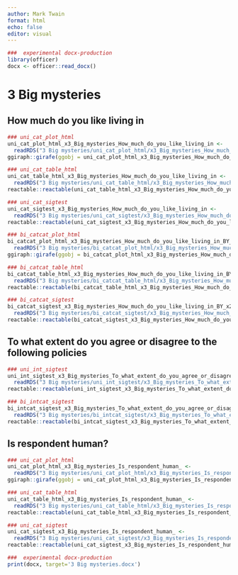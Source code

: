 ```yaml
---
author: Mark Twain
format: html
echo: false
editor: visual
---
```



```r
###  experimental docx-production
library(officer)
docx <- officer::read_docx()
```
# 3 Big mysteries


## How much do you like living in



::: {.content-visible when-format="html"}
```r
### uni_cat_plot_html
uni_cat_plot_html_x3_Big_mysteries_How_much_do_you_like_living_in <- 
  readRDS("3 Big mysteries/uni_cat_plot_html/x3_Big_mysteries_How_much_do_you_like_living_in.rds")
ggiraph::girafe(ggobj = uni_cat_plot_html_x3_Big_mysteries_How_much_do_you_like_living_in)
``` 

:::




::: {.content-visible when-format="html"}
```r
### uni_cat_table_html
uni_cat_table_html_x3_Big_mysteries_How_much_do_you_like_living_in <- 
  readRDS("3 Big mysteries/uni_cat_table_html/x3_Big_mysteries_How_much_do_you_like_living_in.rds")
reactable::reactable(uni_cat_table_html_x3_Big_mysteries_How_much_do_you_like_living_in)
``` 

:::




```r
### uni_cat_sigtest
uni_cat_sigtest_x3_Big_mysteries_How_much_do_you_like_living_in <- 
  readRDS("3 Big mysteries/uni_cat_sigtest/x3_Big_mysteries_How_much_do_you_like_living_in.rds")
reactable::reactable(uni_cat_sigtest_x3_Big_mysteries_How_much_do_you_like_living_in)
``` 









::: {.content-visible when-format="html"}
```r
### bi_catcat_plot_html
bi_catcat_plot_html_x3_Big_mysteries_How_much_do_you_like_living_in_BY_x2_human <- 
  readRDS("3 Big mysteries/bi_catcat_plot_html/x3_Big_mysteries_How_much_do_you_like_living_in_BY_x2_human.rds")
ggiraph::girafe(ggobj = bi_catcat_plot_html_x3_Big_mysteries_How_much_do_you_like_living_in_BY_x2_human)
``` 

:::




::: {.content-visible when-format="html"}
```r
### bi_catcat_table_html
bi_catcat_table_html_x3_Big_mysteries_How_much_do_you_like_living_in_BY_x2_human <- 
  readRDS("3 Big mysteries/bi_catcat_table_html/x3_Big_mysteries_How_much_do_you_like_living_in_BY_x2_human.rds")
reactable::reactable(bi_catcat_table_html_x3_Big_mysteries_How_much_do_you_like_living_in_BY_x2_human)
``` 

:::




```r
### bi_catcat_sigtest
bi_catcat_sigtest_x3_Big_mysteries_How_much_do_you_like_living_in_BY_x2_human <- 
  readRDS("3 Big mysteries/bi_catcat_sigtest/x3_Big_mysteries_How_much_do_you_like_living_in_BY_x2_human.rds")
reactable::reactable(bi_catcat_sigtest_x3_Big_mysteries_How_much_do_you_like_living_in_BY_x2_human)
``` 











## To what extent do you agree or disagree to the following policies















```r
### uni_int_sigtest
uni_int_sigtest_x3_Big_mysteries_To_what_extent_do_you_agree_or_disagree_to_the_following_policies <- 
  readRDS("3 Big mysteries/uni_int_sigtest/x3_Big_mysteries_To_what_extent_do_you_agree_or_disagree_to_the_following_policies.rds")
reactable::reactable(uni_int_sigtest_x3_Big_mysteries_To_what_extent_do_you_agree_or_disagree_to_the_following_policies)
``` 

















```r
### bi_intcat_sigtest
bi_intcat_sigtest_x3_Big_mysteries_To_what_extent_do_you_agree_or_disagree_to_the_following_policies_BY_x2_human <- 
  readRDS("3 Big mysteries/bi_intcat_sigtest/x3_Big_mysteries_To_what_extent_do_you_agree_or_disagree_to_the_following_policies_BY_x2_human.rds")
reactable::reactable(bi_intcat_sigtest_x3_Big_mysteries_To_what_extent_do_you_agree_or_disagree_to_the_following_policies_BY_x2_human)
``` 







## Is respondent human?



::: {.content-visible when-format="html"}
```r
### uni_cat_plot_html
uni_cat_plot_html_x3_Big_mysteries_Is_respondent_human_ <- 
  readRDS("3 Big mysteries/uni_cat_plot_html/x3_Big_mysteries_Is_respondent_human_.rds")
ggiraph::girafe(ggobj = uni_cat_plot_html_x3_Big_mysteries_Is_respondent_human_)
``` 

:::




::: {.content-visible when-format="html"}
```r
### uni_cat_table_html
uni_cat_table_html_x3_Big_mysteries_Is_respondent_human_ <- 
  readRDS("3 Big mysteries/uni_cat_table_html/x3_Big_mysteries_Is_respondent_human_.rds")
reactable::reactable(uni_cat_table_html_x3_Big_mysteries_Is_respondent_human_)
``` 

:::




```r
### uni_cat_sigtest
uni_cat_sigtest_x3_Big_mysteries_Is_respondent_human_ <- 
  readRDS("3 Big mysteries/uni_cat_sigtest/x3_Big_mysteries_Is_respondent_human_.rds")
reactable::reactable(uni_cat_sigtest_x3_Big_mysteries_Is_respondent_human_)
``` 




























```r
###  experimental docx-production
print(docx, target='3 Big mysteries.docx')
```